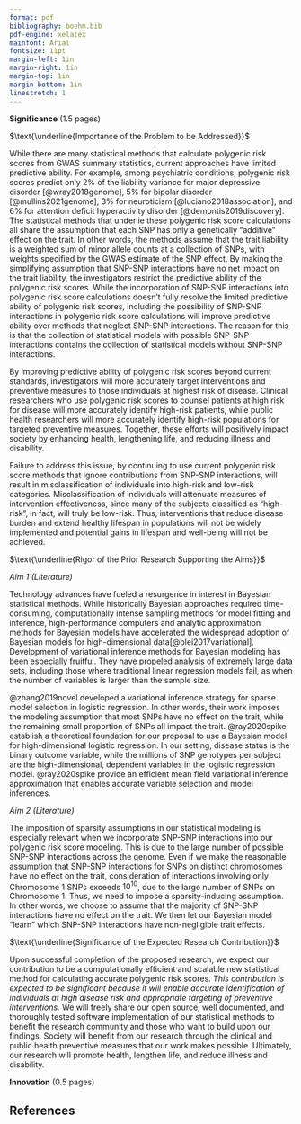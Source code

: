 ```yaml
---
format: pdf
bibliography: boehm.bib
pdf-engine: xelatex
mainfont: Arial
fontsize: 11pt
margin-left: 1in	
margin-right: 1in
margin-top: 1in
margin-bottom: 1in
linestretch: 1
---
```


**Significance** (1.5 pages)

$\text{\underline{Importance of the Problem to be Addressed}}$

While there are many statistical methods that calculate polygenic risk scores 
from GWAS summary statistics, current approaches have limited predictive 
ability. For example, among psychiatric conditions, polygenic risk scores predict 
only 2% of the liability variance for major depressive disorder [@wray2018genome], 5% for bipolar disorder [@mullins2021genome], 3% for neuroticism [@luciano2018association], and 6% for attention deficit hyperactivity disorder [@demontis2019discovery]. The statistical methods that underlie these polygenic risk score
calculations all share the assumption that each SNP has only a genetically "additive" effect on the trait. In other words, the methods assume that the 
trait liability is a weighted sum of minor allele counts at a collection 
of SNPs, with weights specified 
by the GWAS estimate of the SNP effect. 
By making the simplifying assumption that SNP-SNP interactions 
have no net impact on the trait liability, the investigators 
restrict the predictive ability of 
the polygenic risk scores.
While the incorporation of SNP-SNP interactions into polygenic risk score 
calculations doesn't fully resolve the limited predictive ability of 
polygenic risk scores, including the possibility of SNP-SNP interactions
in polygenic risk score calculations will improve predictive ability 
over methods that neglect SNP-SNP interactions. The reason for this is 
that the collection of statistical models with possible
SNP-SNP interactions contains the collection of statistical models
without SNP-SNP interactions.

By improving predictive ability of polygenic risk scores 
beyond current standards, investigators will more accurately target interventions and preventive measures 
to those individuals at highest risk of disease. Clinical 
researchers who use polygenic risk scores to counsel 
patients at high risk for disease will more
accurately identify high-risk patients, while 
public health researchers will more accurately identify 
high-risk populations for targeted preventive measures.
Together, these efforts will positively impact society by enhancing health, lengthening life, and reducing illness and disability.

Failure to address this issue, by continuing to use current
polygenic risk score methods that ignore contributions 
from SNP-SNP interactions, will result in misclassification of 
individuals into high-risk and low-risk categories. 
Misclassification of individuals will attenuate measures 
of intervention effectiveness, since many of the 
subjects classified as "high-risk", in fact, will truly 
be low-risk. 
Thus, interventions that reduce disease burden and extend healthy lifespan in 
populations will not be widely implemented and potential gains 
in lifespan and well-being will not be achieved.


$\text{\underline{Rigor of the Prior Research Supporting the Aims}}$

*Aim 1 (Literature)*

Technology advances have fueled a resurgence in interest in Bayesian 
statistical methods. While historically Bayesian approaches
required time-consuming, computationally intense sampling methods 
for model fitting and inference, high-performance 
computers and analytic approximation methods for 
Bayesian models have accelerated the widespread adoption of Bayesian models for high-dimensional data[@blei2017variational].
Development of variational inference methods for Bayesian modeling 
has been especially fruitful. They have propeled analysis of 
extremely large data sets, including those where traditional linear 
regression models fail, as when the number of variables is larger than 
the sample size.

@zhang2019novel developed a variational inference strategy for sparse model 
selection in logistic regression. In other words, their work 
imposes the modeling assumption that most SNPs have no effect on 
the trait, while the remaining small proportion of SNPs all impact the 
trait. 
@ray2020spike establish a theoretical foundation for our proposal to 
use a Bayesian model for high-dimensional logistic regression. In our 
setting, disease status is the binary outcome variable, while 
the millions of SNP genotypes per subject 
are the high-dimensional, dependent variables in the logistic regression model.
@ray2020spike provide an efficient mean field variational inference approximation that 
enables accurate variable selection and model inferences.










*Aim 2 (Literature)*


The imposition of sparsity assumptions in our statistical modeling 
is especially relevant when we incorporate SNP-SNP interactions into 
our polygenic risk score modeling.
This is due to the large number of possible 
SNP-SNP interactions across the genome. Even if we make the reasonable assumption
that SNP-SNP interactions for SNPs on distinct chromosomes have no effect on the 
trait, consideration of interactions involving only Chromosome 1 SNPs exceeds $10^{10}$, due to the large number of SNPs on Chromosome 1. Thus, we need to impose a
sparsity-inducing assumption. In other words, we choose to assume that 
the majority of SNP-SNP interactions have no effect on the trait. We then let
our Bayesian model "learn" which SNP-SNP interactions have non-negligible trait 
effects.







$\text{\underline{Significance of the Expected Research Contribution}}$

Upon successful completion of the proposed research, we expect our 
contribution to be a computationally efficient and scalable 
new statistical method for calculating accurate polygenic 
risk scores. *This contribution is expected to be significant 
because it will enable accurate identification of 
individuals at high disease risk and appropriate targeting 
of preventive interventions.*
We will freely share our open source, well documented, and thoroughly tested software implementation of 
our statistical methods to benefit the research community and those 
who want to build upon our findings. Society will benefit from our research
through the clinical and public health preventive measures that our work makes possible. Ultimately, our research will promote health, lengthen life, and reduce illness and disability.














**Innovation** (0.5 pages)






\newpage

## References

